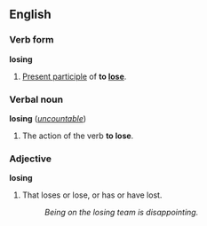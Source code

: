 ==English==
===Verb form===
'''losing'''
 
#[[Present participle]] of '''to [[lose]]'''.
 
===Verbal noun===
'''losing''' (''[[uncountable]]'')
 
#The action of the verb '''to lose'''.
 
===Adjective===
'''losing'''
 
#That loses or lose, or has or have lost.
#:''Being on the losing team is disappointing.''